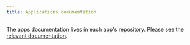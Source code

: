 ```yaml
---
title: Applications documentation
---
```


The apps documentation lives in each app's repository.
Please see the [relevant documentation](/contribute/apps/doc).
